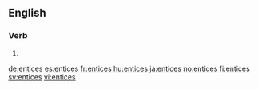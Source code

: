 ==English==

===Verb===
{{head|en|verb form}}

# {{en-third-person singular of|entice}}

[[de:entices]]
[[es:entices]]
[[fr:entices]]
[[hu:entices]]
[[ja:entices]]
[[no:entices]]
[[fi:entices]]
[[sv:entices]]
[[vi:entices]]